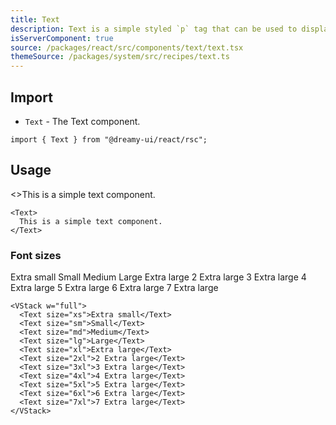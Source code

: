 ```yaml
---
title: Text
description: Text is a simple styled `p` tag that can be used to display text.
isServerComponent: true
source: /packages/react/src/components/text/text.tsx
themeSource: /packages/system/src/recipes/text.ts
---
```


## Import

- `Text` - The Text component.

```tsx
import { Text } from "@dreamy-ui/react/rsc";
```

## Usage

<Wrapper>
  <Text>
    <>This is a simple text component.</>
	</Text>
</Wrapper>

```tsx
<Text>
  This is a simple text component.
</Text>
```

### Font sizes

<Wrapper>
  <VStack w="full">
    <Text size="xs">Extra small</Text>
    <Text size="sm">Small</Text>
    <Text size="md">Medium</Text>
    <Text size="lg">Large</Text>
    <Text size="xl">Extra large</Text>
    <Text size="2xl">2 Extra large</Text>
    <Text size="3xl">3 Extra large</Text>
    <Text size="4xl">4 Extra large</Text>
    <Text size="5xl">5 Extra large</Text>
    <Text size="6xl">6 Extra large</Text>
    <Text size="7xl">7 Extra large</Text>
	</VStack>
</Wrapper>

```tsx
<VStack w="full">
  <Text size="xs">Extra small</Text>
  <Text size="sm">Small</Text>
  <Text size="md">Medium</Text>
  <Text size="lg">Large</Text>
  <Text size="xl">Extra large</Text>
  <Text size="2xl">2 Extra large</Text>
  <Text size="3xl">3 Extra large</Text>
  <Text size="4xl">4 Extra large</Text>
  <Text size="5xl">5 Extra large</Text>
  <Text size="6xl">6 Extra large</Text>
  <Text size="7xl">7 Extra large</Text>
</VStack>
```